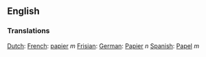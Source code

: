 ==English==

===Translations===
[[Dutch]]: [[]]
[[French]]: [[papier]] ''m''
[[Frisian]]: [[]]
[[German]]: [[Papier]] ''n''
[[Spanish]]: [[Papel]] ''m''